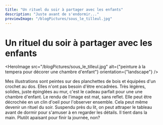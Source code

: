 ```yaml
---
title: "Un rituel du soir à partager avec les enfants"
description: "Juste avant de s'endormir..."
previewImage: "/blogPictures/sous_le_tilleul.jpg"
---
```


# Un rituel du soir à partager avec les enfants

<HeroImage
  src="/blogPictures/sous_le_tilleul.jpg"
  alt={"peinture à la tempera pour décorer une chambre d'enfant"}
  orientation={"landscape"}
/>

Mes illustrations sont peintes sur des planchettes de bois et équipées d'un crochet au dos. Elles n'ont pas besoin d'être encadrées. Très légères, solides, juste épinglées au mur, c'est le cadeau parfait pour une une chambre d'enfant. Le rendu de l'image est mat, sans reflet. Elle peut être décrochée en un clin d'oeil pour l'observer ensemble. Cela peut même devenir un rituel du soir. Suspendu près du lit, on peut attraper le tableau avant de dormir pour s'amuser à en regarder les détails. Il tient dans la main. Plutôt apaisant pour finir la journée, non?
